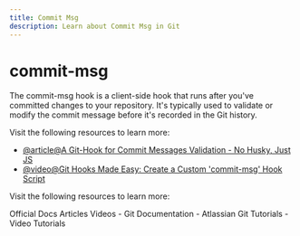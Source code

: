 ```yaml
---
title: Commit Msg
description: Learn about Commit Msg in Git
---
```


# commit-msg

The commit-msg hook is a client-side hook that runs after you've committed changes to your repository. It's typically used to validate or modify the commit message before it's recorded in the Git history.

Visit the following resources to learn more:

- [@article@A Git-Hook for Commit Messages Validation - No Husky, Just JS](https://dev.to/mbarzeev/a-git-hook-for-commit-messages-validation-no-husky-just-js-1hni)
- [@video@Git Hooks Made Easy: Create a Custom 'commit-msg' Hook Script](https://www.youtube.com/watch?v=yH1lBm5t97s)

Visit the following resources to learn more:

<Tabs defaultValue="official">
<TabsList>
<TabsTrigger value="official">Official Docs</TabsTrigger>
<TabsTrigger value="article">Articles</TabsTrigger>
<TabsTrigger value="video">Videos</TabsTrigger>
</TabsList>

<TabsContent value="official">
- <Link href="https://git-scm.com/docs">Git Documentation</Link>
</TabsContent>
<TabsContent value="article">
- <Link href="https://www.atlassian.com/git/tutorials">Atlassian Git Tutorials</Link>
</TabsContent>
<TabsContent value="video">
- <Link href="https://www.youtube.com/results?search_query=git+commit-msg+tutorial">Video Tutorials</Link>
</TabsContent>
</Tabs>

<Outlet path="2-git-basics/commands/commit-msg" />
